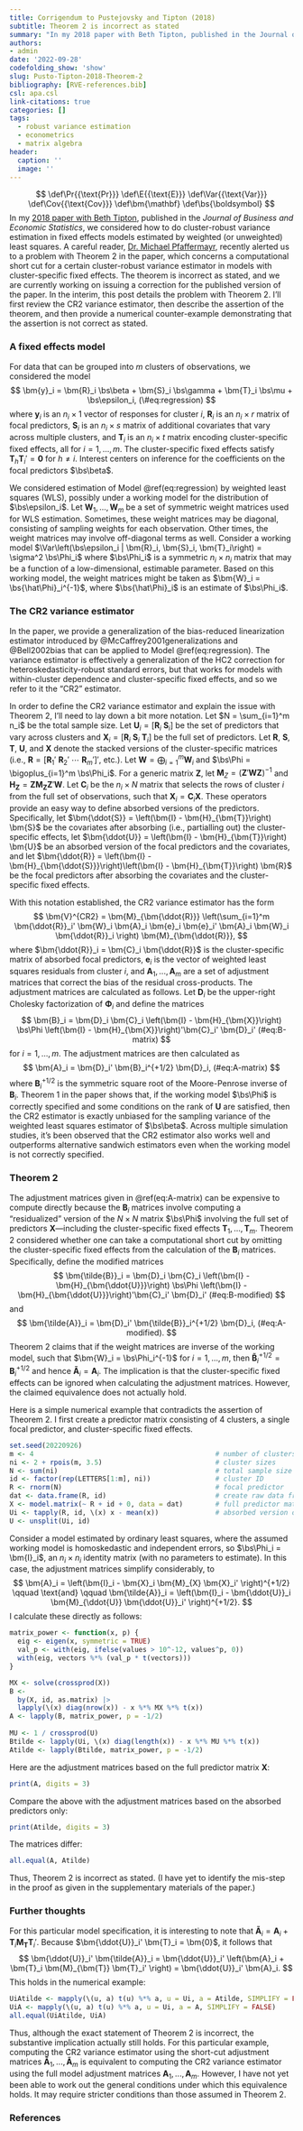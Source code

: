 ```yaml
---
title: Corrigendum to Pustejovsky and Tipton (2018)
subtitle: Theorem 2 is incorrect as stated
summary: "In my 2018 paper with Beth Tipton, published in the Journal of Business and Economic Statistics, we considered how to do cluster-robust variance estimation in fixed effects models estimated by weighted (or unweighted) least squares. A careful reader recently alerted us to a problem with Theorem 2 in the paper, which concerns a computational short cut for a certain cluster-robust variance estimator in models with cluster-specific fixed effects. The theorem is incorrect as stated, and we are currently working on issuing a correction for the published version of the paper. In the interim, this post details the problem with Theorem 2. I'll first review the CR2 variance estimator, then describe the assertion of the theorem, and then provide a numerical counter-example demonstrating that the assertion is not correct as stated."
authors:
- admin
date: '2022-09-28'
codefolding_show: 'show'
slug: Pusto-Tipton-2018-Theorem-2
bibliography: [RVE-references.bib]
csl: apa.csl
link-citations: true
categories: []
tags:
  - robust variance estimation
  - econometrics
  - matrix algebra
header:
  caption: ''
  image: ''
---
```


$$
\def\Pr{{\text{Pr}}}
\def\E{{\text{E}}}
\def\Var{{\text{Var}}}
\def\Cov{{\text{Cov}}}
\def\bm{\mathbf}
\def\bs{\boldsymbol}
$$
In my [2018 paper with Beth Tipton](/publication/rve-in-fixed-effects-models/), published in the _Journal of Business and Economic Statistics_, we considered how to do cluster-robust variance estimation in fixed effects models estimated by weighted (or unweighted) least squares. A careful reader, [Dr. Michael Pfaffermayr](https://eeecon.uibk.ac.at/~pfaffermayr/), recently alerted us to a problem with Theorem 2 in the paper, which concerns a computational short cut for a certain cluster-robust variance estimator in models with cluster-specific fixed effects. The theorem is incorrect as stated, and we are currently working on issuing a correction for the published version of the paper. In the interim, this post details the problem with Theorem 2. I'll first review the CR2 variance estimator, then describe the assertion of the theorem, and then provide a numerical counter-example demonstrating that the assertion is not correct as stated.

### A fixed effects model

For data that can be grouped into $m$ clusters of observations, we considered the model
$$
\bm{y}_i = \bm{R}_i \bs\beta + \bm{S}_i \bs\gamma + \bm{T}_i \bs\mu + \bs\epsilon_i, (\#eq:regression)
$$
where $\bm{y}_i$ is an $n_i \times 1$ vector of responses for cluster $i$, $\bm{R}_i$ is an $n_i \times r$ matrix of focal predictors, $\bm{S}_i$ is an $n_i \times s$ matrix of additional covariates that vary across multiple clusters, and $\bm{T}_i$ is an $n_i \times t$ matrix encoding cluster-specific fixed effects, all for $i = 1,...,m$. The cluster-specific fixed effects satisfy $\bm{T}_h \bm{T}_i' = \bm{0}$ for $h \neq i$. Interest centers on inference for the coefficients on the focal predictors $\bs\beta$. 

We considered estimation of Model \@ref(eq:regression) by weighted least squares (WLS), possibly under a working model for the distribution of $\bs\epsilon_i$. Let $\bm{W}_1,...,\bm{W}_m$ be a set of symmetric weight matrices used for WLS estimation. Sometimes, these weight matrices may be diagonal, consisting of sampling weights for each observation. Other times, the weight matrices may involve off-diagonal terms as well. Consider a working model $\Var\left(\bs\epsilon_i | \bm{R}_i, \bm{S}_i, \bm{T}_i\right) = \sigma^2 \bs\Phi_i$ where $\bs\Phi_i$ is a symmetric $n_i \times n_i$ matrix that may be a function of a low-dimensional, estimable parameter. Based on this working model, the weight matrices might be taken as $\bm{W}_i = \bs{\hat\Phi}_i^{-1}$, where $\bs{\hat\Phi}_i$ is an estimate of $\bs\Phi_i$. 

### The CR2 variance estimator 

In the paper, we provide a generalization of the bias-reduced linearization estimator introduced by @McCaffrey2001generalizations and @Bell2002bias that can be applied to Model \@ref(eq:regression). The variance estimator is effectively a generalization of the HC2 correction for heteroskedasticity-robust standard errors, but that works for models with within-cluster dependence and cluster-specific fixed effects, and so we refer to it the "CR2" estimator. 

In order to define the CR2 variance estimator and explain the issue with Theorem 2, I'll need to lay down a bit more notation. Let $N = \sum_{i=1}^m n_i$ be the total sample size. Let $\bm{U}_i = \left[ \bm{R}_i \ \bm{S}_i \right]$ be the set of predictors that vary across clusters and $\bm{X}_i = \left[ \bm{R}_i \ \bm{S}_i \ \bm{T}_i \right]$ be the full set of predictors. Let $\bm{R}$, $\bm{S}$, $\bm{T}$, $\bm{U}$, and $\bm{X}$ denote the stacked versions of the cluster-specific matrices (i.e., $\bm{R} = \left[\bm{R}_1' \ \bm{R}_2' \ \cdots \ \bm{R}_m'\right]'$, etc.). Let $\bm{W} = \bigoplus_{i=1}^m \bm{W}_i$ and $\bs\Phi = \bigoplus_{i=1}^m \bs\Phi_i$. For a generic matrix $\bm{Z}$, let $\bm{M}_{Z} = \left(\bm{Z}'\bm{W}\bm{Z}\right)^{-1}$ and $\bm{H}_{\bm{Z}} = \bm{Z} \bm{M}_{\bm{Z}}\bm{Z}'\bm{W}$. Let $\bm{C}_i$ be the $n_i \times N$ matrix that selects the rows of cluster $i$ from the full set of observations, such that $\bm{X}_i = \bm{C}_i \bm{X}$. These operators provide an easy way to define absorbed versions of the predictors. Specifically, let $\bm{\ddot{S}} = \left(\bm{I} - \bm{H}_{\bm{T}}\right) \bm{S}$ be the covariates after absorbing (i.e., partialling out) the cluster-specific effects, let $\bm{\ddot{U}} = \left(\bm{I} - \bm{H}_{\bm{T}}\right) \bm{U}$ be an absorbed version of the focal predictors and the covariates, and let $\bm{\ddot{R}} = \left(\bm{I} - \bm{H}_{\bm{\ddot{S}}}\right)\left(\bm{I} - \bm{H}_{\bm{T}}\right) \bm{R}$ be the focal predictors after absorbing the covariates and the cluster-specific fixed effects. 

With this notation established, the CR2 variance estimator has the form 
$$
\bm{V}^{CR2} = \bm{M}_{\bm{\ddot{R}}} \left(\sum_{i=1}^m \bm{\ddot{R}}_i' \bm{W}_i \bm{A}_i \bm{e}_i \bm{e}_i' \bm{A}_i \bm{W}_i \bm{\ddot{R}}_i \right) \bm{M}_{\bm{\ddot{R}}},
$$
where $\bm{\ddot{R}}_i = \bm{C}_i \bm{\ddot{R}}$ is the cluster-specific matrix of absorbed focal predictors, $\bm{e}_i$ is the vector of weighted least squares residuals from cluster $i$, and $\bm{A}_1,...,\bm{A}_m$ are a set of adjustment matrices that correct the bias of the residual cross-products. 
The adjustment matrices are calculated as follows. Let $\bm{D}_i$ be the upper-right Cholesky factorization of $\bm{\Phi}_i$ and define the matrices 
$$
\bm{B}_i = \bm{D}_i \bm{C}_i \left(\bm{I} - \bm{H}_{\bm{X}}\right) \bs\Phi \left(\bm{I} - \bm{H}_{\bm{X}}\right)'\bm{C}_i' \bm{D}_i'
(#eq:B-matrix)
$$
for $i = 1,...,m$. The adjustment matrices are then calculated as
$$
\bm{A}_i = \bm{D}_i' \bm{B}_i^{+1/2} \bm{D}_i,
(#eq:A-matrix)
$$
where $\bm{B}_i^{+1/2}$ is the symmetric square root of the Moore-Penrose inverse of $\bm{B}_i$. 
Theorem 1 in the paper shows that, if the working model $\bs\Phi$ is correctly specified and some conditions on the rank of $\bm{U}$ are satisfied, then the CR2 estimator is exactly unbiased for the sampling variance of the weighted least squares estimator of $\bs\beta$. Across multiple simulation studies, it's been observed that the CR2 estimator also works well and outperforms alternative sandwich estimators even when the working model is not correctly specified.

### Theorem 2

The adjustment matrices given in \@ref(eq:A-matrix) can be expensive to compute directly because the $\bm{B}_i$ matrices involve computing a "residualized" version of the $N \times N$ matrix $\bs\Phi$ involving the full set of predictors $\bm{X}$---including the cluster-specific fixed effects $\bm{T}_1,...,\bm{T}_m$. Theorem 2 considered whether one can take a computational short cut by omitting the cluster-specific fixed effects from the calculation of the $\bm{B}_i$ matrices. Specifically, define the modified matrices
$$
\bm{\tilde{B}}_i = \bm{D}_i \bm{C}_i \left(\bm{I} - \bm{H}_{\bm{\ddot{U}}}\right) \bs\Phi \left(\bm{I} - \bm{H}_{\bm{\ddot{U}}}\right)'\bm{C}_i' \bm{D}_i'
(#eq:B-modified)
$$
and 
$$
\bm{\tilde{A}}_i = \bm{D}_i' \bm{\tilde{B}}_i^{+1/2} \bm{D}_i,
(#eq:A-modified).
$$
Theorem 2 claims that if the weight matrices are inverse of the working model, such that $\bm{W}_i = \bs\Phi_i^{-1}$ for $i = 1,...,m$, then $\bm{\tilde{B}}_i^{+1/2} = \bm{B}_i^{+1/2}$ and hence $\bm{\tilde{A}}_i = \bm{A}_i$. The implication is that the cluster-specific fixed effects can be ignored when calculating the adjustment matrices. However, the claimed equivalence does not actually hold. 

Here is a simple numerical example that contradicts the assertion of Theorem 2. I first create a predictor matrix consisting of 4 clusters, a single focal predictor, and cluster-specific fixed effects.
```r
set.seed(20220926)
m <- 4                                             # number of clusters
ni <- 2 + rpois(m, 3.5)                            # cluster sizes
N <- sum(ni)                                       # total sample size
id <- factor(rep(LETTERS[1:m], ni))                # cluster ID
R <- rnorm(N)                                      # focal predictor
dat <- data.frame(R, id)                           # create raw data frame
X <- model.matrix(~ R + id + 0, data = dat)        # full predictor matrix
Ui <- tapply(R, id, \(x) x - mean(x))              # absorbed version of R
U <- unsplit(Ui, id)
```

Consider a model estimated by ordinary least squares, where the assumed working model is homoskedastic and independent errors, so $\bs\Phi_i = \bm{I}_i$, an $n_i \times n_i$ identity matrix (with no parameters to estimate). In this case, the adjustment matrices simplify considerably, to 
$$
\bm{A}_i = \left(\bm{I}_i - \bm{X}_i \bm{M}_{X} \bm{X}_i' \right)^{+1/2} \qquad \text{and} \qquad \bm{\tilde{A}}_i = \left(\bm{I}_i - \bm{\ddot{U}}_i \bm{M}_{\ddot{U}} \bm{\ddot{U}}_i' \right)^{+1/2}.
$$
I calculate these directly as follows:
```r
matrix_power <- function(x, p) {
  eig <- eigen(x, symmetric = TRUE)
  val_p <- with(eig, ifelse(values > 10^-12, values^p, 0))
  with(eig, vectors %*% (val_p * t(vectors)))
}

MX <- solve(crossprod(X))
B <- 
  by(X, id, as.matrix) |>
  lapply(\(x) diag(nrow(x)) - x %*% MX %*% t(x))
A <- lapply(B, matrix_power, p = -1/2)
  
MU <- 1 / crossprod(U)
Btilde <- lapply(Ui, \(x) diag(length(x)) - x %*% MU %*% t(x))
Atilde <- lapply(Btilde, matrix_power, p = -1/2)
```
Here are the adjustment matrices based on the full predictor matrix $\bm{X}$:
```r
print(A, digits = 3)
```
Compare the above with the adjustment matrices based on the absorbed predictors only:
```r
print(Atilde, digits = 3)
```
The matrices differ:
```r
all.equal(A, Atilde)
```
Thus, Theorem 2 is incorrect as stated. (I have yet to identify the mis-step in the proof as given in the supplementary materials of the paper.) 

### Further thoughts

For this particular model specification, it is interesting to note that $\bm{\tilde{A}}_i = \bm{A}_i + \bm{T}_i \bm{M}_{\bm{T}} \bm{T}_i'$. Because $\bm{\ddot{U}}_i' \bm{T}_i = \bm{0}$, it follows that 
$$
\bm{\ddot{U}}_i' \bm{\tilde{A}}_i = \bm{\ddot{U}}_i' \left(\bm{A}_i + \bm{T}_i \bm{M}_{\bm{T}} \bm{T}_i' \right) = \bm{\ddot{U}}_i' \bm{A}_i.
$$
This holds in the numerical example:
```r
UiAtilde <- mapply(\(u, a) t(u) %*% a, u = Ui, a = Atilde, SIMPLIFY = FALSE)
UiA <- mapply(\(u, a) t(u) %*% a, u = Ui, a = A, SIMPLIFY = FALSE)
all.equal(UiAtilde, UiA)
```
Thus, although the exact statement of Theorem 2 is incorrect, the substantive implication actually still holds. For this particular example, computing the CR2 variance estimator using the short-cut adjustment matrices $\bm{\tilde{A}}_1,...,\bm{\tilde{A}}_m$ is equivalent to computing the CR2 variance estimator using the full model adjustment matrices $\bm{A}_1,...,\bm{A}_m$. However, I have not yet been able to work out the general conditions under which this equivalence holds. It may require stricter conditions than those assumed in Theorem 2. 

### References